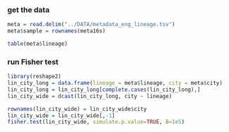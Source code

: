 ### get the data
```r
meta = read.delim("../DATA/metadata_eng_lineage.tsv")
meta$sample = rownames(meta16s)
```


```r
table(meta$lineage)
```


### run Fisher test
```r
library(reshape2)
lin_city_long = data.frame(lineage = meta$lineage, city = meta$city)
lin_city_long = lin_city_long[complete.cases(lin_city_long),]
lin_city_wide = dcast(lin_city_long, city ~ lineage)

rownames(lin_city_wide) = lin_city_wide$city
lin_city_wide = lin_city_wide[,-1]
fisher.test(lin_city_wide, simulate.p.value=TRUE, B=1e5)
```
